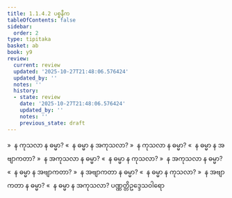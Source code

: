 ```yaml
---
title: 1.1.4.2 ပစ္စနီက
tableOfContents: false
sidebar:
  order: 2
type: tipitaka
basket: ab
book: y9
review:
  current: review
  updated: '2025-10-27T21:48:06.576424'
  updated_by: ''
  notes: ''
  history:
  - state: review
    date: '2025-10-27T21:48:06.576424'
    updated_by: ''
    notes: ''
    previous_state: draft
---
```



<ReviewStatus review={frontmatter.review} showDetails={true} />

<HypothesisAnnotation frontmatter={frontmatter} />

<DynamicBreadcrumb />

<Division number="14" book="y9" e="ch" v="35" p="3">

<Paragraph number="62" book="y9">
»  န ကုသလာ န ဓမ္မာ?
</Paragraph>

<Paragraph number="63" book="y9">
«  န ဓမ္မာ န အကုသလာ?
</Paragraph>

<Paragraph number="64" book="y9">
»  န ကုသလာ န ဓမ္မာ?
</Paragraph>

<Paragraph number="65" book="y9">
«  န ဓမ္မာ န အဗျာကတာ?
</Paragraph>

</Division>
<Division number="15" book="y9" e="ch" v="35" p="3">

<Paragraph number="66" book="y9">
»  န အကုသလာ န ဓမ္မာ?
</Paragraph>

<Paragraph number="67" book="y9">
«  န ဓမ္မာ န ကုသလာ?
</Paragraph>

<Paragraph number="68" book="y9">
»  န အကုသလာ န ဓမ္မာ?
</Paragraph>

<Paragraph number="69" book="y9">
«  န ဓမ္မာ န အဗျာကတာ?
</Paragraph>

</Division>
<Division number="16" book="y9" e="ch" v="35" p="3">

<Paragraph number="70" book="y9">
»  န အဗျာကတာ န ဓမ္မာ?
</Paragraph>

<Paragraph number="71" book="y9">
«  န ဓမ္မာ န ကုသလာ?
</Paragraph>

<Paragraph number="72" book="y9">
»  န အဗျာကတာ န ဓမ္မာ?
</Paragraph>

<Paragraph number="73" book="y9">
«  န ဓမ္မာ န အကုသလာ?

</Paragraph>
</Division>

<Paragraph number="74" type="center" book="y9">
ပဏ္ဏတ္တိဥဒ္ဒေသဝါရော
</Paragraph>